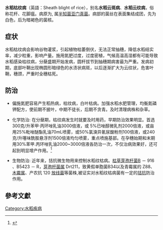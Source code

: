 {{Refimprove|time=2020-10-11T05:52:17+00:00}}
'''水稻枯纹病'''（英語：Sheath blight of rice），别名'''水稻云斑病'''、'''水稻云纹病'''，俗称花杆、花脚瘟。病原为{{link-en|立枯丝核菌|Rhizoctonia solani}}, 属[[半知菌亚门真菌|半知菌亚门真菌]]。病部的菌丝在表面集结成团，先为白色，后为暗褐色的菌核。

==症状==
水稻枯纹病会影响谷物灌浆，引起植物枯萎倒伏，无法正常抽穗，降低水稻结实率，减少粒重，影响产量。施用氮肥过度，过度密植，气候高温高湿都有可能导致水稻感染枯纹病，分蘖盛期开始发病，圆杆拔节到抽穗期病害最为严重。发病初期，底部叶鞘出现椭圆形暗绿色的水渍状病斑，以后逐渐扩大为云纹状，危害叶鞘，穗颈，严重时全穗枯死。

==防治==
*偏施氮肥容易产生稻热病，枯纹病，白叶枯病。加强水稻水肥管理，均衡氮磷钾配方，使前期不披叶，中期不徒长，后期不贪青。及时清理病株和杂草。

*化学防治: 在分蘖期，枯纹病发生时就要及时用药，早期防治效果明显。首选300克/升苯甲·丙环唑乳油3000倍液，或 5%已唑醇微乳剂2000倍液，或亩用25%毗唑醚酯乳油70mL喷雾，或50%氯溴异氰尿酸粉剂100倍液，或240克/升噻味酰胺悬浮剂1500倍液均匀喷雾，重点喷施基部。在孕穗始期和末期用30%苯甲.丙环唑乳油2000~3000倍液各防治一次，不仅治病效果好，还可起到明显增产作用。<ref>{{Cite book|title=中国植保病虫草害图谱大全暨防治宝典|last=|first=|publisher=中原农民出版社|year=2020|isbn=978-7-80739-488-4|location=|pages=}}</ref>

*生物防治: 近年来，拮抗微生物用来控制水稻纹枯病。[[枯草芽孢杆菌|枯草芽孢杆菌]]B － 916 、B5423 － R，[[芽孢杆菌属|芽孢杆菌属]] Drt211，致黄假单胞菌B34以及青霉属的 Z88、[[木霉属|木霉属]]、产农抗 120 [[放线菌|放线菌]]等菌株,被证实对水稻纹枯病菌有一定的[[拮抗|拮抗]]防治作用。

==參考文獻==
{{reflist}}

[[Category:水稻疾病|Category:水稻疾病]]